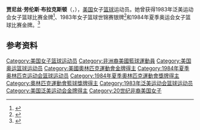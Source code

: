 '''贾尼丝·劳伦斯·布拉克斯顿'''（{{lang-en|Janice Lawrence Braxton}}，{{bd|1962年|6月7日|}}），[[美国|美国]]女子[[篮球|篮球]]运动员。她曾获得1983年泛美运动会女子篮球比赛金牌<ref name="1983 Pan Am">{{cite web |title=Ninth Pan American Games -- 1983 |date=2010-06-10 |url=http://www.usab.com/history/pan-am-womens/ninth-pan-american-games-1983-1.aspx |publisher=USA Basketball |access-date=2015-10-15 |archive-url=https://web.archive.org/web/20150907034844/http://www.usab.com/history/pan-am-womens/ninth-pan-american-games-1983-1.aspx |archive-date=2015-09-07 |deadurl=no }}</ref>、1983年女子篮球世锦赛银牌<ref name="1983 WC">{{cite web |title=Ninth World Championship For Women -- 1983 |date=2010-06-10 |url=http://www.usab.com/history/national-team-womens/ninth-world-championship-for-women-1983.aspx |publisher=USA Basketball |archive-url=https://web.archive.org/web/20150905202038/http://www.usab.com/history/national-team-womens/ninth-world-championship-for-women-1983.aspx |archive-date=2015-09-05 |deadurl=no |access-date=2015-10-19 }}</ref>和1984年夏季奥运会女子篮球比赛金牌。<ref>{{Cite web|title=Janice Lawrence Braxton|url=https://www.wbhof.com/famers/janice-lawrence-braxton/|accessdate=2021-03-04|work=Women's Basketball Hall of Fame|language=en|archive-date=2021-04-27|archive-url=https://web.archive.org/web/20210427030759/https://www.wbhof.com/famers/janice-lawrence-braxton/|dead-url=no}}</ref>

== 参考资料 ==
{{reflist}}

{{韦德奖}}
{{1984年夏季奥运会美国女子篮球阵容}}

{{Authority control}}
{{DEFAULTSORT:Braxton}}
[[Category:美国女子篮球运动员|Category:美国女子篮球运动员]]
[[Category:非洲裔美國籃球運動員|Category:非洲裔美國籃球運動員]]
[[Category:美国奥运篮球运动员|Category:美国奥运篮球运动员]]
[[Category:美國奧林匹克運動會金牌得主|Category:美國奧林匹克運動會金牌得主]]
[[Category:1984年夏季奥林匹克运动会篮球运动员|Category:1984年夏季奥林匹克运动会篮球运动员]]
[[Category:1984年夏季奧林匹克運動會獎牌得主|Category:1984年夏季奧林匹克運動會獎牌得主]]
[[Category:奧林匹克運動會籃球獎牌得主|Category:奧林匹克運動會籃球獎牌得主]]
[[Category:1983年泛美运动会篮球运动员|Category:1983年泛美运动会篮球运动员]]
[[Category:美国泛美运动会金牌得主|Category:美国泛美运动会金牌得主]]
[[Category:20世纪非裔美国女子|Category:20世纪非裔美国女子]]

{{美国人物小作品}}